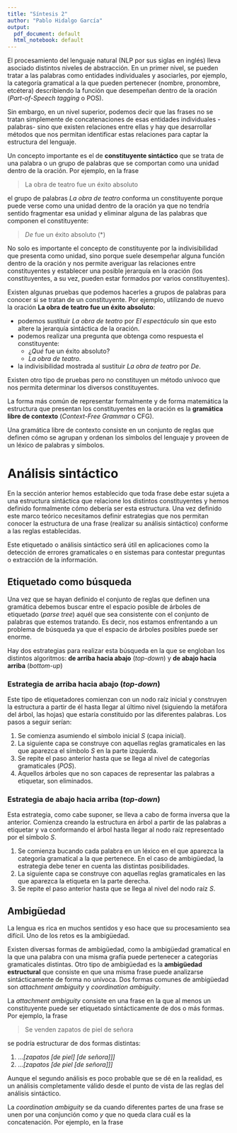 ```yaml
---
title: "Síntesis 2"
author: "Pablo Hidalgo García"
output:
  pdf_document: default
  html_notebook: default
---
```


El procesamiento del lenguaje natural (NLP por sus siglas en inglés) lleva asociado distintos niveles de abstracción. En un primer nivel, se pueden tratar a las palabras como entidades individuales y asociarles, por ejemplo, la categoría gramatical a la que pueden pertenecer (nombre, pronombre, etcétera) describiendo la función que desempeñan dentro de la oración (*Part-of-Speech tagging* o POS).

Sin embargo, en un nivel superior, podemos decir que las frases no se tratan simplemente de concatenaciones de esas entidades individuales -palabras- sino que existen relaciones entre ellas y hay que desarrollar métodos que nos permitan identificar estas relaciones para captar la estructura del lenguaje. 

Un concepto importante es el de **constituyente sintáctico** que se trata de una palabra o un grupo de palabras que se comportan como una unidad dentro de la oración. Por ejemplo, en la frase

> La obra de teatro fue un éxito absoluto

el grupo de palabras *La obra de teatro* conforma un constituyente porque puede verse como una unidad dentro de la oración ya que no tendría sentido fragmentar esa unidad y eliminar alguna de las palabras que componen el constituyente:

> *De* fue un éxito absoluto (\*)

No solo es importante el concepto de constituyente por la indivisibilidad que presenta como unidad, sino porque suele desempeñar alguna función dentro de la oración y nos permite averiguar las relaciones entre constituyentes y establecer una posible jerarquía en la oración (los constituyentes, a su vez, pueden estar formados por varios constituyentes). 

Existen algunas pruebas que podemos hacerles a grupos de palabras para conocer si se tratan de un constituyente. Por ejemplo, utilizando de nuevo la oración **La obra de teatro fue un éxito absoluto**: 

- podemos sustituir *La obra de teatro* por *El espectáculo* sin que esto altere la jerarquía sintáctica de la oración.
- podemos realizar una pregunta que obtenga como respuesta el constituyente:
  - ¿*Qué* fue un éxito absoluto?
  - *La obra de teatro*.
- la indivisibilidad mostrada al sustituir *La obra de teatro* por *De*.
  
Existen otro tipo de pruebas pero no constituyen un método unívoco que nos permita determinar los diversos constituyentes.

La forma más común de representar formalmente y de forma matemática la estructura que presentan los constituyentes en la oración es la **gramática libre de contexto** (*Context-Free Grammar* o CFG).

Una gramática libre de contexto consiste en un conjunto de reglas que definen cómo se agrupan y ordenan los símbolos del lenguaje y proveen de un léxico de palabras y símbolos. 
  
# Análisis sintáctico

En la sección anterior hemos establecido que toda frase debe estar sujeta a una estructura sintáctica que relacione los distintos constituyentes y hemos definido formalmente cómo debería ser esta estructura. Una vez definido este marco teórico necesitamos definir estrategias que nos permitan conocer la estructura de una frase (realizar su análisis sintáctico) conforme a las reglas establecidas. 

Este etiquetado o análisis sintáctico será útil en aplicaciones como la detección de errores gramaticales o en sistemas para contestar preguntas o extracción de la información.

## Etiquetado como búsqueda

Una vez que se hayan definido el conjunto de reglas que definen una gramática debemos buscar entre el espacio posible de árboles de etiquetado (*parse tree*) aquél que sea consistente con el conjunto de palabras que estemos tratando. Es decir, nos estamos enfrentando a un problema de búsqueda ya que el espacio de árboles posibles puede ser enorme.

Hay dos estrategias para realizar esta búsqueda en la que se engloban los distintos algoritmos: **de arriba hacia abajo** (*top-down*) y **de abajo hacia arriba**  (*bottom-up*)

### Estrategia de arriba hacia abajo (*top-down*)

Este tipo de etiquetadores comienzan con un nodo raíz inicial y construyen la estructura a partir de él hasta llegar al último nivel (siguiendo la metáfora del árbol, las hojas) que estaría constituido por las diferentes palabras. Los pasos a seguir serían:

1. Se comienza asumiendo el símbolo inicial $S$ (capa inicial).
2. La siguiente capa se construye con aquellas reglas gramaticales en las que aparezca el símbolo $S$ en la parte izquierda.
3. Se repite el paso anterior hasta que se llega al nivel de categorías gramaticales (*POS*).
4. Aquellos árboles que no son capaces de representar las palabras a etiquetar, son eliminados.

### Estrategia de abajo hacia arriba (*top-down*)

Esta estrategia, como cabe suponer, se lleva a cabo de forma inversa que la anterior. Comienza creando la estructura en árbol a partir de las palabras a etiquetar y va conformando el árbol hasta llegar al nodo raíz representado por el símbolo $S$.

1. Se comienza bucando cada palabra en un léxico en el que aparezca la categoría gramatical a la que pertenece. En el caso de ambigüedad, la estrategia debe tener en cuenta las distintas posibilidades.
2. La siguiente capa se construye con aquellas reglas gramaticales en las que aparezca la etiqueta en la parte derecha.
3. Se repite el paso anterior hasta que se llega al nivel del nodo raíz $S$.

## Ambigüedad

La lengua es rica en muchos sentidos y eso hace que su procesamiento sea difícil. Uno de los retos es la ambigüedad.

Existen diversas formas de ambigüedad, como la ambigüedad gramatical en la que una palabra con una misma grafía puede pertenecer a categorías gramaticales distintas. Otro tipo de ambigüedad es la **ambigüedad estructural** que consiste en que una misma frase puede analizarse sintácticamente de forma no unívoca. Dos formas comunes de ambigüedad son *attachment ambiguity* y *coordination ambiguity*.

La *attachment ambiguity* consiste en una frase en la que al menos un constituyente puede ser etiquetado sintácticamente de dos o más formas. Por ejemplo, la frase 

> Se venden zapatos de piel de señora

se podría estructurar de dos formas distintas:

1. ...*[zapatos [de piel] [de señora]]]*
2. ...*[zapatos [de piel [de señora]]]*

Aunque el segundo análisis es poco probable que se dé en la realidad, es un análisis completamente válido desde el punto de vista de las reglas del análisis sintáctico.

La *coordination ambiguity* se da cuando diferentes partes de una frase se unen por una conjunción como *y* que no queda clara cuál es la concatenación. Por ejemplo, en la frase

> 

